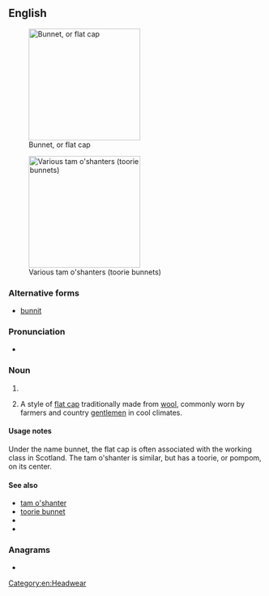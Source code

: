 ==English==
[[Image:Flat-cap.jpg|thumb|right|220px|Bunnet, or flat cap]]

[[Image:Tam-o-shanters.jpg|thumb|right|220px|Various tam o'shanters (toorie bunnets)]]

===Alternative forms===
* [[bunnit]]

===Pronunciation===
* {{rhymes|ʌnɪt|lang=en}}

===Noun===
{{en-noun}}

# {{alternative spelling of|bonnet|lang=en}}
# {{lb|en|Scotland|New Zealand}} A style of [[flat cap]] traditionally made from [[wool]], commonly worn by farmers and country [[gentlemen]] in cool climates.

====Usage notes====
Under the name bunnet, the flat cap is often associated with the working class in Scotland. The tam o'shanter is similar, but has a toorie, or pompom, on its center.

====See also====
* [[tam o'shanter]]
* [[toorie bunnet]]
* {{pedialite|Flat cap}}
* {{pedialite|Tam o'shanter (hat)}}

===Anagrams===
* {{anagrams|en|unbent}}

[[Category:en:Headwear]]